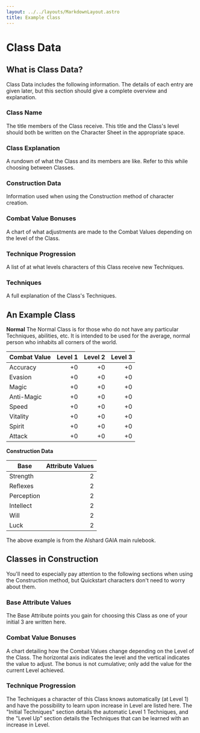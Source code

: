 ```yaml
---
layout: ../../layouts/MarkdownLayout.astro
title: Example Class
---
```



# Class Data

## What is Class Data?

Class Data includes the following information. The details of each entry are given later, but this section should give a complete overview and explanation.

### Class Name

The title members of the Class receive. This title and the Class's level should both be written on the Character Sheet in the appropriate space.

### Class Explanation

A rundown of what the Class and its members are like. Refer to this while choosing between Classes.

### Construction Data

Information used when using the Construction method of character creation.

### Combat Value Bonuses

A chart of what adjustments are made to the Combat Values depending on the level of the Class.

### Technique Progression

A list of at what levels characters of this Class receive new Techniques.

### Techniques

A full explanation of the Class's Techniques.

## An Example Class

**Normal**
The Normal Class is for those who do not have any particular Techniques, abilities, etc. It is intended to be used for the average, normal person who inhabits all corners of the world.

| Combat Value | Level 1 | Level 2 | Level 3 |
| ------------ | ------: | ------: | ------: |
| Accuracy     |      +0 |      +0 |      +0 |
| Evasion      |      +0 |      +0 |      +0 |
| Magic        |      +0 |      +0 |      +0 |
| Anti-Magic   |      +0 |      +0 |      +0 |
| Speed        |      +0 |      +0 |      +0 |
| Vitality     |      +0 |      +0 |      +0 |
| Spirit       |      +0 |      +0 |      +0 |
| Attack       |      +0 |      +0 |      +0 |

**Construction Data**

| Base       | Attribute Values |
| ---------- | ---------------: |
| Strength   |                2 |
| Reflexes   |                2 |
| Perception |                2 |
| Intellect  |                2 |
| Will       |                2 |
| Luck       |                2 |

The above example is from the Alshard GAIA main rulebook.

## Classes in Construction

You'll need to especially pay attention to the following sections when using the Construction method, but Quickstart characters don't need to worry about them.

### Base Attribute Values

The Base Attribute points you gain for choosing this Class as one of your initial 3 are written here.

### Combat Value Bonuses

A chart detailing how the Combat Values change depending on the Level of the Class. The horizontal axis indicates the level and the vertical indicates the value to adjust. The bonus is not cumulative; only add the value for the current Level achieved.

### Technique Progression

The Techniques a character of this Class knows automatically (at Level 1) and have the possibility to learn upon increase in Level are listed here. The "Initial Techniques" section details the automatic Level 1 Techniques, and the "Level Up" section details the Techniques that can be learned with an increase in Level.
